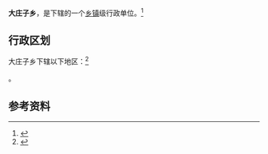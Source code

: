 {{中国乡级行政区|62/09/21/203/000}}

'''大庄子乡'''，是{{PRC admin/fullname|62/09/21/203/000|3}}下辖的一个[[乡镇|乡镇]]级行政单位。<ref>{{PRC admin/ref sgc|{{PRC admin/parent|62/09/21/203/000}}}}</ref>

== 行政区划 ==

大庄子乡下辖以下地区：<ref>{{PRC admin/ref sgc|62/09/21/203/000}}</ref>

{{PRC admin/children|62/09/21/203/000}}。

== 参考资料 ==

{{reflist}}

{{行政区划小作品}}
{{PRC admin/navcat|62/09/21/203/000}}
